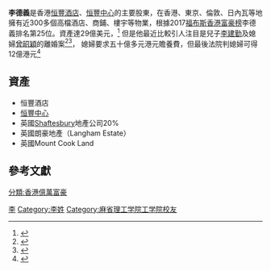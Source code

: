 {{blpdispute|time=2014-09-30T11:45:16+00:00}}
{{refimprove|time=2014-09-30T11:45:16+00:00}}
'''李德義'''是香港[[恒豐酒店|恒豐酒店]]、[[恒豐中心|恒豐中心]]的主要股東，在香港、東京、倫敦、日內瓦等地擁有近300多個高檔酒店、商鋪、樓宇等物業，根據2017[[福布斯香港富豪榜|福布斯香港富豪榜]]李德義排名第25位。資產達29億美元，<ref>{{Cite web |url=http://hk.apple.nextmedia.com/realtime/finance/20140109/52074398 |title=【福布斯】地產霸權總身家微跌恒豐李德義新上榜 |access-date=2014-09-30 |archive-date=2017-04-15 |archive-url=https://web.archive.org/web/20170415013016/http://hk.apple.nextmedia.com/realtime/finance/20140109/52074398 |dead-url=no }}</ref>
但是他最近比較引人注目是兒子[[李建勤|李建勤]]及媳婦[[曾昭穎|曾昭穎]]的離婚案<ref>{{Cite web |url=http://hk.apple.nextmedia.com/news/art/20111028/15748520 |title=李德義指兒子全靠他撐腰「我係百億富豪，美金計」 |access-date=2014-09-30 |archive-date=2016-03-04 |archive-url=https://web.archive.org/web/20160304214543/http://hk.apple.nextmedia.com/news/art/20111028/15748520 |dead-url=no }}</ref><ref>{{Cite web |url=http://news.singtao.ca/toronto/2011-10-21/hongkong1319184908d3493913.html |title=富豪離婚案揭奢華生活 恒豐太子爺李建勤認通姦 |access-date=2014-10-01 |archive-url=https://web.archive.org/web/20141006163755/http://news.singtao.ca/toronto/2011-10-21/hongkong1319184908d3493913.html |archive-date=2014-10-06 |dead-url=yes }}</ref>，
媳婦要求五十億多元港元贍養費，但最後法院判媳婦可得12億港元<ref>{{Cite web |url=http://hk.apple.nextmedia.com/news/art/20140607/18748260 |title=贍養費減至12億　曾昭穎上訴被拒 |access-date=2014-09-30 |archive-date=2017-06-14 |archive-url=https://web.archive.org/web/20170614154727/http://hk.apple.nextmedia.com/news/art/20140607/18748260 |dead-url=no }}</ref>

==資產==
*恒豐酒店
*[[恒豐中心|恒豐中心]]
*英國[[Shaftesbury|Shaftesbury]]地產公司20%
*英國朗豪地產（Langham Estate）
*英國Mount Cook Land

==參考文獻==
[[分類:香港億萬富豪|分類:香港億萬富豪]]
[[Category:香港商人|李]]
[[Category:李姓|Category:李姓]]
[[Category:麻省理工学院工学院校友|Category:麻省理工学院工学院校友]]